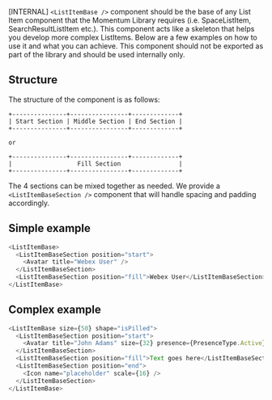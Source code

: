 [INTERNAL] `<ListItemBase />` component should be the base of any List Item component that the Momentum Library requires (i.e. SpaceListItem, SearchResultListItem etc.). This component acts like a skeleton that
helps you develop more complex ListItems. Below are a few examples on how to use it and what you can achieve. This component should not be exported
as part of the library and should be used internally only.

## Structure

The structure of the component is as follows:

```
+---------------+----------------+-------------+
| Start Section | Middle Section | End Section |
+---------------+----------------+-------------+

or

+---------------+----------------+-------------+
|                  Fill Section                |
+---------------+----------------+-------------+
```

The 4 sections can be mixed together as needed. We provide a `<ListItemBaseSection />` component that will handle
spacing and padding accordingly.

## Simple example

```js
<ListItemBase>
  <ListItemBaseSection position="start">
    <Avatar title="Webex User" />
  </ListItemBaseSection>
  <ListItemBaseSection position="fill">Webex User</ListItemBaseSection>
</ListItemBase>
```

## Complex example

```js
<ListItemBase size={50} shape="isPilled">
  <ListItemBaseSection position="start">
    <Avatar title="John Adams" size={32} presence={PresenceType.Active} />
  </ListItemBaseSection>
  <ListItemBaseSection position="fill">Text goes here</ListItemBaseSection>
  <ListItemBaseSection position="end">
    <Icon name="placeholder" scale={16} />
  </ListItemBaseSection>
</ListItemBase>
```
